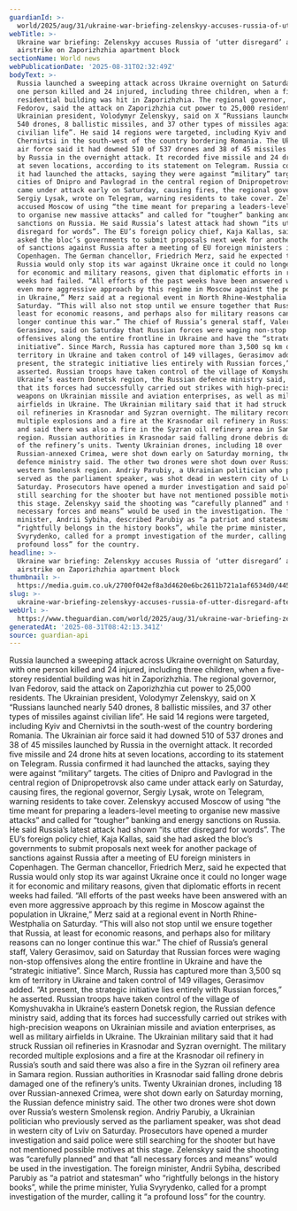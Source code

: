 ```yaml
---
guardianId: >-
  world/2025/aug/31/ukraine-war-briefing-zelenskyy-accuses-russia-of-utter-disregard-after-airstrike-on-zaporizhzhia-apartment-block
webTitle: >-
  Ukraine war briefing: Zelenskyy accuses Russia of ‘utter disregard’ after
  airstrike on Zaporizhzhia apartment block
sectionName: World news
webPublicationDate: '2025-08-31T02:32:49Z'
bodyText: >-
  Russia launched a sweeping attack across Ukraine overnight on Saturday, with
  one person killed and 24 injured, including three children, when a five-storey
  residential building was hit in Zaporizhzhia. The regional governor, Ivan
  Fedorov, said the attack on Zaporizhzhia cut power to 25,000 residents. The
  Ukrainian president, Volodymyr Zelenskyy, said on X “Russians launched nearly
  540 drones, 8 ballistic missiles, and 37 other types of missiles against
  civilian life”. He said 14 regions were targeted, including Kyiv and
  Chernivtsi in the south-west of the country bordering Romania. The Ukrainian
  air force said it had downed 510 of 537 drones and 38 of 45 missiles launched
  by Russia in the overnight attack. It recorded five missile and 24 drone hits
  at seven locations, according to its statement on Telegram. Russia confirmed
  it had launched the attacks, saying they were against “military” targets. The
  cities of Dnipro and Pavlograd in the central region of Dnipropetrovsk also
  came under attack early on Saturday, causing fires, the regional governor,
  Sergiy Lysak, wrote on Telegram, warning residents to take cover. Zelenskyy
  accused Moscow of using “the time meant for preparing a leaders-level meeting
  to organise new massive attacks” and called for “tougher” banking and energy
  sanctions on Russia. He said Russia’s latest attack had shown “its utter
  disregard for words”. The EU’s foreign policy chief, Kaja Kallas, said she had
  asked the bloc’s governments to submit proposals next week for another package
  of sanctions against Russia after a meeting of EU foreign ministers in
  Copenhagen. The German chancellor, Friedrich Merz, said he expected that
  Russia would only stop its war against Ukraine once it could no longer wage it
  for economic and military reasons, given that diplomatic efforts in recent
  weeks had failed. “All efforts of the past weeks have been answered with an
  even more aggressive approach by this regime in Moscow against the population
  in Ukraine,” Merz said at a regional event in North Rhine-Westphalia on
  Saturday. “This will also not stop until we ensure together that Russia, at
  least for economic reasons, and perhaps also for military reasons can no
  longer continue this war.” The chief of Russia’s general staff, Valery
  Gerasimov, said on Saturday that Russian forces were waging non-stop
  offensives along the entire frontline in Ukraine and have the “strategic
  initiative”. Since March, Russia has captured more than 3,500 sq km of
  territory in Ukraine and taken control of 149 villages, Gerasimov added. “At
  present, the strategic initiative lies entirely with Russian forces,” he
  asserted. Russian troops have taken control of the village of Komyshuvakha in
  Ukraine’s eastern Donetsk region, the Russian defence ministry said, adding
  that its forces had successfully carried out strikes with high-precision
  weapons on Ukrainian missile and aviation enterprises, as well as military
  airfields in Ukraine. The Ukrainian military said that it had struck Russian
  oil refineries in Krasnodar and Syzran overnight. The military recorded
  multiple explosions and a fire at the Krasnodar oil refinery in Russia’s south
  and said there was also a fire in the Syzran oil refinery area in Samara
  region. Russian authorities in Krasnodar said falling drone debris damaged one
  of the refinery’s units. Twenty Ukrainian drones, including 18 over
  Russian-annexed Crimea, were shot down early on Saturday morning, the Russian
  defence ministry said. The other two drones were shot down over Russia’s
  western Smolensk region. Andriy Parubiy, a Ukrainian politician who previously
  served as the parliament speaker, was shot dead in western city of Lviv on
  Saturday. Prosecutors have opened a murder investigation and said police were
  still searching for the shooter but have not mentioned possible motives at
  this stage. Zelenskyy said the shooting was “carefully planned” and that “all
  necessary forces and means” would be used in the investigation. The foreign
  minister, Andrii Sybiha, described Parubiy as “a patriot and statesman” who
  “rightfully belongs in the history books”, while the prime minister, Yulia
  Svyrydenko, called for a prompt investigation of the murder, calling it “a
  profound loss” for the country.
headline: >-
  Ukraine war briefing: Zelenskyy accuses Russia of ‘utter disregard’ after
  airstrike on Zaporizhzhia apartment block
thumbnail: >-
  https://media.guim.co.uk/2700f042ef8a3d4620e6bc2611b721a1af6534d0/445_0_3747_2999/500.jpg
slug: >-
  ukraine-war-briefing-zelenskyy-accuses-russia-of-utter-disregard-after-airstrike-on-zaporizhzhia-apartment-block
webUrl: >-
  https://www.theguardian.com/world/2025/aug/31/ukraine-war-briefing-zelenskyy-accuses-russia-of-utter-disregard-after-airstrike-on-zaporizhzhia-apartment-block
generatedAt: '2025-08-31T08:42:13.341Z'
source: guardian-api
---
```

Russia launched a sweeping attack across Ukraine overnight on Saturday, with one person killed and 24 injured, including three children, when a five-storey residential building was hit in Zaporizhzhia. The regional governor, Ivan Fedorov, said the attack on Zaporizhzhia cut power to 25,000 residents. The Ukrainian president, Volodymyr Zelenskyy, said on X “Russians launched nearly 540 drones, 8 ballistic missiles, and 37 other types of missiles against civilian life”. He said 14 regions were targeted, including Kyiv and Chernivtsi in the south-west of the country bordering Romania. The Ukrainian air force said it had downed 510 of 537 drones and 38 of 45 missiles launched by Russia in the overnight attack. It recorded five missile and 24 drone hits at seven locations, according to its statement on Telegram. Russia confirmed it had launched the attacks, saying they were against “military” targets. The cities of Dnipro and Pavlograd in the central region of Dnipropetrovsk also came under attack early on Saturday, causing fires, the regional governor, Sergiy Lysak, wrote on Telegram, warning residents to take cover. Zelenskyy accused Moscow of using “the time meant for preparing a leaders-level meeting to organise new massive attacks” and called for “tougher” banking and energy sanctions on Russia. He said Russia’s latest attack had shown “its utter disregard for words”. The EU’s foreign policy chief, Kaja Kallas, said she had asked the bloc’s governments to submit proposals next week for another package of sanctions against Russia after a meeting of EU foreign ministers in Copenhagen. The German chancellor, Friedrich Merz, said he expected that Russia would only stop its war against Ukraine once it could no longer wage it for economic and military reasons, given that diplomatic efforts in recent weeks had failed. “All efforts of the past weeks have been answered with an even more aggressive approach by this regime in Moscow against the population in Ukraine,” Merz said at a regional event in North Rhine-Westphalia on Saturday. “This will also not stop until we ensure together that Russia, at least for economic reasons, and perhaps also for military reasons can no longer continue this war.” The chief of Russia’s general staff, Valery Gerasimov, said on Saturday that Russian forces were waging non-stop offensives along the entire frontline in Ukraine and have the “strategic initiative”. Since March, Russia has captured more than 3,500 sq km of territory in Ukraine and taken control of 149 villages, Gerasimov added. “At present, the strategic initiative lies entirely with Russian forces,” he asserted. Russian troops have taken control of the village of Komyshuvakha in Ukraine’s eastern Donetsk region, the Russian defence ministry said, adding that its forces had successfully carried out strikes with high-precision weapons on Ukrainian missile and aviation enterprises, as well as military airfields in Ukraine. The Ukrainian military said that it had struck Russian oil refineries in Krasnodar and Syzran overnight. The military recorded multiple explosions and a fire at the Krasnodar oil refinery in Russia’s south and said there was also a fire in the Syzran oil refinery area in Samara region. Russian authorities in Krasnodar said falling drone debris damaged one of the refinery’s units. Twenty Ukrainian drones, including 18 over Russian-annexed Crimea, were shot down early on Saturday morning, the Russian defence ministry said. The other two drones were shot down over Russia’s western Smolensk region. Andriy Parubiy, a Ukrainian politician who previously served as the parliament speaker, was shot dead in western city of Lviv on Saturday. Prosecutors have opened a murder investigation and said police were still searching for the shooter but have not mentioned possible motives at this stage. Zelenskyy said the shooting was “carefully planned” and that “all necessary forces and means” would be used in the investigation. The foreign minister, Andrii Sybiha, described Parubiy as “a patriot and statesman” who “rightfully belongs in the history books”, while the prime minister, Yulia Svyrydenko, called for a prompt investigation of the murder, calling it “a profound loss” for the country.

